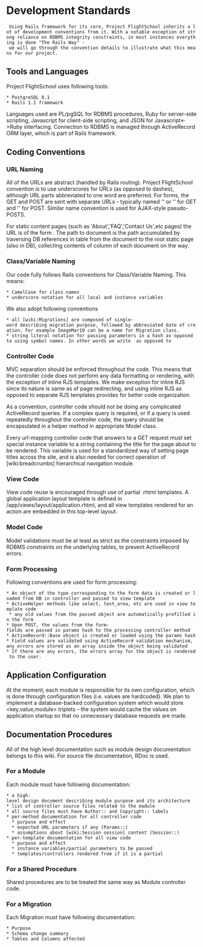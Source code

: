 = Development Standards =

  Using Rails framework for its core, Project FlightSchool inherits a lot of development conventions from it. With a notable exception of strong reliance on RDBMS integrity constraints, in most instances everything is done "The Rails Way" - we will go through the convention details to illustrate what this means for our project.

== Tools and Languages ==
Project FlightSchool uses following tools: 
 * PostgreSQL 8.1 
 * Rails 1.1 framework
 
Languages used are PL/pgSQL for RDBMS procedures, Ruby for server-side scripting, Javascript for client-side scripting, and JSON for Javascript<->Ruby interfacing.
Connection to RDBMS is managed through ActiveRecord ORM layer, which is part of Rails framework.  

== Coding Conventions ==
=== URL Naming ===
All of the URLs are abstract (handled by Rails routing). Project FlightSchool convention is to use underscores for URLs (as opposed to dashes), although URL parts abbreviated to one word are preferred. For forms, the GET and POST are sent with separate URLs - typically named '{{{new_foo}}}' or '{{{edit_foo}}}' for GET and '{{{save_foo}}}' for POST. Similar name convention is used for AJAX-style pseudo-POSTS.

For static content pages (such as 'About','FAQ','Contact Us',etc pages) the URL is of the form {{{/content/path/to/document}}}. The path to document is the path accumulated by
traversing {{{refers_to}}} DB references in {{{documents}}} table from the document to the root static page (also in DB), collecting contents of {{{url_name}}} column of each 
document on the way. 

=== Class/Variable Naming ===
Our code fully follows Rails conventions for Class/Variable Naming. This means:
 * CamelCase for class names
 * underscore notation for all local and instance variables
We also adopt following conventions
 * all [wiki:Migrations] are composed of single-word describing migration purpose, followed by abbreviated date of creation. For example ImageMar10 can be a name for Migration class.  
 * string literal notation for passing parameters in a hash as opposed to using symbol names. In other words we write {{{ redirect_to :controller=>'news',:action=>'index' }}} as opposed to {{{ redirect_to :controller=>:news,:action=>:index }}}

=== Controller Code ===
MVC separation should be enforced throughout the code. This means that the controller code does not perform any data formatting or rendering, with the exception of inline RJS templates. We make exception for inline RJS since its nature is same as of page redirecting, and using inline RJS as opposed to separate RJS templates provides for better code organization. 

As a convention, controller code should not be doing any complicated ActiveRecord queries. If a complex query is required, or if a query is used repeatedly throughout the controller code, the query should be encapsulated in a helper method in appropriate Model class.   

Every url-mapping controller code that answers to a GET request must set special {{{@page_title}}} instance variable to a string containing the title for the page about to be rendered. This variable is used for a standardized way of setting page titles across the site, and is also needed for correct operation of [wiki:breadcrumbs] hierarchical navigation module.
 
=== View Code ===
View code reuse is encouraged through use of partial .rhtml templates. A global application layout template is defined in /app/views/layout/application.rhtml, and all view templates rendered for an action are embedded in this top-level layout. 

=== Model Code ===
Model validations must be at least as strict as the constraints imposed by RDBMS constraints on the underlying tables, to prevent ActiveRecord errors. 

=== Form Processing ===
Following conventions are used for form processing:
 * An object of the type corresponding to the form data is created or loaded from DB in controller and passed to view template
 * ActiveHelper methods like select, text_area, etc are used in view template code 
  * any old values from the passed object are automatically prefilled in the form
 * Upon POST, the values from the form-fields are passed in params hash to the processing controller method
 * ActiveRecord::Base object is created or loaded using the params hash
 * Field values are validated using ActiveRecord validation mechanism, any errors are stored as an array inside the object being validated
 * If there are any errors, the errors array for the object is rendered to the user.

== Application Configuration ==
At the moment, each module is responsible for its own configuration, which is done through configuration files (i.e. values are hardcoded). 
We plan to implement a database-backed configuration system which would store <key,value,module> triplets - the system would cache the values 
on application startup so that no unnecessary database requests are made.

== Documentation Procedures ==
All of the high level documentation such as module design documentation belongs to this wiki. For source file documentation, RDoc is used. 
=== For a Module ===
Each module must have following documentation:
 * a high-level design document describing module purpose and its architecture
 * list of controller source files related to the module
 * all source files must have Author:: and Copyright:: labels
 * per-method documentation for all controller code
   * purpose and effect
   * expected URL parameters if any (Params::)
   * assumptions about [wiki:Session session] content (Session::)
 * per-template documentation for all view code
   * purpose and effect 
   * instance variables/partial parameters to be passed
   * templates/controllers rendered from if it is a partial

=== For a Shared Procedure ===
Shared procedures are to be treated the same way as Module controller code.

=== For a  Migration ===
Each Migration must have following documentation:
 * Purpose
 * Schema change summary
 * Tables and Columns affected 


